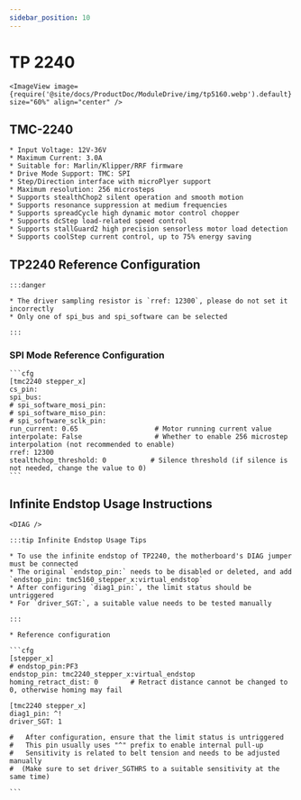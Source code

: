 ```yaml
---
sidebar_position: 10
---
```




# TP 2240

    <ImageView image={require('@site/docs/ProductDoc/ModuleDrive/img/tp5160.webp').default} size="60%" align="center" />

## TMC-2240

    * Input Voltage: 12V-36V
    * Maximum Current: 3.0A
    * Suitable for: Marlin/Klipper/RRF firmware
    * Drive Mode Support: TMC: SPI
    * Step/Direction interface with microPlyer support
    * Maximum resolution: 256 microsteps
    * Supports stealthChop2 silent operation and smooth motion
    * Supports resonance suppression at medium frequencies
    * Supports spreadCycle high dynamic motor control chopper
    * Supports dcStep load-related speed control
    * Supports stallGuard2 high precision sensorless motor load detection
    * Supports coolStep current control, up to 75% energy saving



## TP2240 Reference Configuration

    :::danger

    * The driver sampling resistor is `rref: 12300`, please do not set it incorrectly
    * Only one of spi_bus and spi_software can be selected
    
    :::

### SPI Mode Reference Configuration

    ```cfg
    [tmc2240 stepper_x]
    cs_pin: 
    spi_bus: 
    # spi_software_mosi_pin:
    # spi_software_miso_pin:
    # spi_software_sclk_pin: 
    run_current: 0.65                   # Motor running current value
    interpolate: False                  # Whether to enable 256 microstep interpolation (not recommended to enable)
    rref: 12300
    stealthchop_threshold: 0           # Silence threshold (if silence is not needed, change the value to 0)
    ```

## Infinite Endstop Usage Instructions

    <DIAG />

    :::tip Infinite Endstop Usage Tips
    
    * To use the infinite endstop of TP2240, the motherboard's DIAG jumper must be connected
    * The original `endstop_pin:` needs to be disabled or deleted, and add `endstop_pin: tmc5160_stepper_x:virtual_endstop`
    * After configuring `diag1_pin:`, the limit status should be untriggered
    * For `driver_SGT:`, a suitable value needs to be tested manually

    :::

    * Reference configuration

    ```cfg
    [stepper_x]
    # endstop_pin:PF3
    endstop_pin: tmc2240_stepper_x:virtual_endstop
    homing_retract_dist: 0        # Retract distance cannot be changed to 0, otherwise homing may fail

    [tmc2240 stepper_x]
    diag1_pin: ^!
    driver_SGT: 1

    #   After configuration, ensure that the limit status is untriggered
    #   This pin usually uses "^" prefix to enable internal pull-up
    #   Sensitivity is related to belt tension and needs to be adjusted manually
    #  (Make sure to set driver_SGTHRS to a suitable sensitivity at the same time)

    ```
